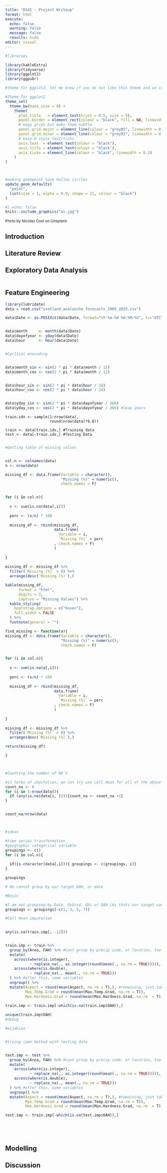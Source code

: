 ```yaml
---
title: "DS4I - Project Writeup"
format: html
execute:
  echo: false
  warning: false
  message: false
  results: hide
editor: visual
---
```


```r


#libraries 

library(kableExtra)
library(tidyverse)
library(ggplot2)
library(ggpubr)

#theme for ggplot2, let me know if you do not like this theme and we can change it :)

#Theme for ggplot2 
theme_set(
  theme_bw(base_size = 9) +
    theme(
      plot.title   = element_text(hjust = 0.5, size = 9),
      panel.border = element_rect(colour = "black", fill = NA, linewidth = 0.5),
      # keep grids but make them subtle
      panel.grid.major = element_line(colour = "grey85", linewidth = 0.3),
      panel.grid.minor = element_line(colour = "grey92", linewidth = 0.2),
      # base-R style text/ticks
      axis.text  = element_text(colour = "black"),
      axis.title = element_text(colour = "black"),
      axis.ticks = element_line(colour = "black", linewidth = 0.3)
    )
)



#making geompoint have hollow circles
update_geom_defaults(
  "point",
  list(size = 1, alpha = 0.9, shape = 21, colour = "black")
)


```

```r
#| echo: false
knitr::include_graphics("av.jpg")

```

[Photo by Nicolas Cool on Unsplash]{style="font-size:12px"}

## Introduction

## Literature Review

## Exploratory Data Analysis

```r



```

## Feature Engineering

```r

library(lubridate)
data = read.csv("scotland_avalanche_forecasts_2009_2025.csv")


```

```r

data$Date <- as.POSIXct(data$Date, format="%Y-%m-%d %H:%M:%S", tz="UTC")


data$month     <- month(data$Date)
data$dayofyear <- yday(data$Date)
data$hour      <- hour(data$Date)


#Cyclical enocoding


data$month_sin <- sin(2 * pi * data$month / 12)
data$month_cos <- cos(2 * pi * data$month / 12)


data$hour_sin <- sin(2 * pi * data$hour / 24)
data$hour_cos <- cos(2 * pi * data$hour / 24)


data$yday_sin <- sin(2 * pi * data$dayofyear / 366)
data$yday_cos <- cos(2 * pi * data$dayofyear / 366) #leap years

```

```{set.seed(1)}
train.idx <- sample(1:nrow(data), 
                    round(nrow(data)*0.8))

train <- data[train.idx,] #Training data
test <- data[-train.idx,] #Testing Data


```

```r

#Getting table of missing values


col.n <- colnames(data)
n <- nrow(data)

missing_df <- data.frame(Variable = character(),
                         "Missing (%)" = numeric(),
                         check.names = F)


for (i in col.n){
  
  x <- sum(is.na(data[,i]))
  
  perc <- (x/n) * 100
  
  missing_df <- rbind(missing_df,
                      data.frame(
                        Variable = i,
                        `Missing (%)` = perc
                      , check.names = F)
                      )
  
}
 
missing_df <- missing_df %>% 
  filter(`Missing (%)` > 0) %>% 
  arrange(desc(`Missing (%)`),)


```

```r



kable(missing_df, 
      format = "html",
      digits = 2,
      caption = "Missing Values") %>%
  kable_styling(
    bootstrap_options = c("hover"),
    full_width = FALSE
  ) %>%
  footnote(general = "")


```

```r


find_missing <- function(a){
missing_df <- data.frame(Variable = character(),
                         "Missing (%)" = numeric(),
                         check.names = F)


for (i in col.n){
  
  x <- sum(is.na(a[,i]))
  
  perc <- (x/n) * 100
  
  missing_df <- rbind(missing_df,
                      data.frame(
                        Variable = i,
                        `Missing (%)` = perc
                      , check.names = F)
                      )
  
}
 
missing_df <- missing_df %>% 
  filter(`Missing (%)` > 0) %>% 
  arrange(desc(`Missing (%)`),)

return(missing_df)

}



#Counting the number of NA's

#in terms of imputation, we can try use cell mean for all of the above
count_na <- 0
for (i in 1:nrow(data)){
  if (any(is.na(data[i, ]))){count_na <- count_na +1}
}


count_na/nrow(data)



#ideas 

#time series transformation
#geographic categorical variable
groupings <- c()
for (i in col.n){
  
  if(is.character(data[,i])){ groupings <- c(groupings, i)}
}

groupings

# We cannot group by our target OAH, or date


```

```r

#Basic

#I am not grouping by Date, OsGrid, Obs or OAH (As thats our target variable)
groupings <- groupings[-c(1, 3, 5, 7)]

#Cell mean imputation

  
any(is.na(train.imp[, -12]))


train.imp <- train %>%
  group_by(Area, FAH) %>% #cant group by precip code, or location, too many missing
  mutate(
    across(where(is.integer),
           ~ replace_na(., as.integer(round(mean(., na.rm = TRUE))))),
    across(where(is.double),
           ~ replace_na(., mean(., na.rm = TRUE)))
  ) %>% #after this, some variables 
  ungroup() %>% 
  mutate(Aspect = round(mean(Aspect, na.rm = T),), #remaining, just taking the mean
         Max.Temp.Grad = round(mean(Max.Temp.Grad, na.rm = T)),
         Max.Hardness.Grad = round(mean(Max.Hardness.Grad, na.rm  = T))) 

train.imp <- train.imp[-which(is.na(train.imp$OAH)),]
  
unique(train.imp$OAH)
#debug

#eijdoias


#trying same method with testing data


test.imp <- test %>%
  group_by(Area, FAH) %>% #cant group by precip code, or location, too many missing
  mutate(
    across(where(is.integer),
           ~ replace_na(., as.integer(round(mean(., na.rm = TRUE))))),
    across(where(is.double),
           ~ replace_na(., mean(., na.rm = TRUE)))
  ) %>% #after this, some variables 
  ungroup() %>% 
  mutate(Aspect = round(mean(Aspect, na.rm = T),), #remaining, just taking the mean
         Max.Temp.Grad = round(mean(Max.Temp.Grad, na.rm = T)),
         Max.Hardness.Grad = round(mean(Max.Hardness.Grad, na.rm  = T))) 

test.imp <- train.imp[-which(is.na(test.imp$OAH)),]




```

```         
```

```r



 

```

## Modelling

## Discussion
